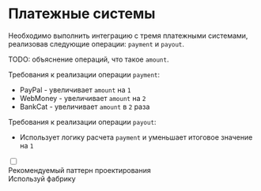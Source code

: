 
# Платежные системы

Необходимо выполнить интеграцию с тремя платежными системами, реализовав следующие операции:
`payment` и `payout`.

TODO: объяснение операций, что такое `amount`.

Требования к реализации операции `payment`:

- PayPal - увеличивает `amount` на `1`
- WebMoney - увеличивает `amount` на `2`
- BankCat - увеличивает `amount` в `2` раза

Требования к реализации операции `payout`:

- Использует логику расчета `payment` и уменьшает итоговое значение на `1`

<div class="flex flex-col gap-3">
  <div class="collapse outline outline-1">
    <input type="checkbox" />
    <div class="flex items-center gap-1 collapse-title"><Icon name="lucide:lightbulb" />Рекомендуемый паттерн проектирования</div>
    <div class="collapse-content">Используй фабрику</div>
  </div>
</div>
